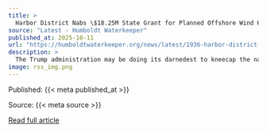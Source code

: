 ```yaml
---
title: >
  Harbor District Nabs \$18.25M State Grant for Planned Offshore Wind Heavy Lift Marine Terminal
source: "Latest - Humboldt Waterkeeper"
published_at: 2025-10-11
url: "https://humboldtwaterkeeper.org/news/latest/1936-harbor-district-nabs-18-25m-state-grant-for-planned-offshore-wind-heavy-lift-marine-terminal"
description: >
  The Trump administration may be doing its darnedest to kneecap the nation’s burgeoning offshore wind industry, but California remains bullish on the renewable energy sector.On Wednesday, the California Energy Commission (CEC) awarded an $18,250,000 grant to the Humboldt Bay Harbor, Recreation and Conservation District to advance the design of the district’s planned Offshore Wind Heavy Lift Marine Terminal.That represents just a drop in the fiscal bucket compared to the $435 million in federal funding that the feds recently yanked away from the Harbor District, with U.S. Transportation Secretary Sean P. Duffy suggesting that money should instead go towards “revitalizing America’s maritime industry.”But Harbor District Executive Director Chris Mikkelsen recently told the Outpost that the agency is moving “full speed ahead” on plans to develop a new industrial terminal on the Samoa Peninsula designed specifically to facilitate development of floating offshore wind projects.This latest CEC grant, which was first announced in March but not officially awarded until this week, is part of the commission’s Waterfront Facility Improvement Program.“These funds will advance the Heavy Lift Marine Terminal Project through expanded technical studies, further examination of mitigation measures for community and environmental impacts, and expands our robust community engagement, ensuring equitable development of the terminal project,” Mikkelsen said in an email to the Outpost.Read More
image: rss_img.png
---
```



  Published: {{< meta published_at >}}
  

  Source: {{< meta source >}}
  

  [Read full article]({{< meta url >}}){target='blank'}
  

